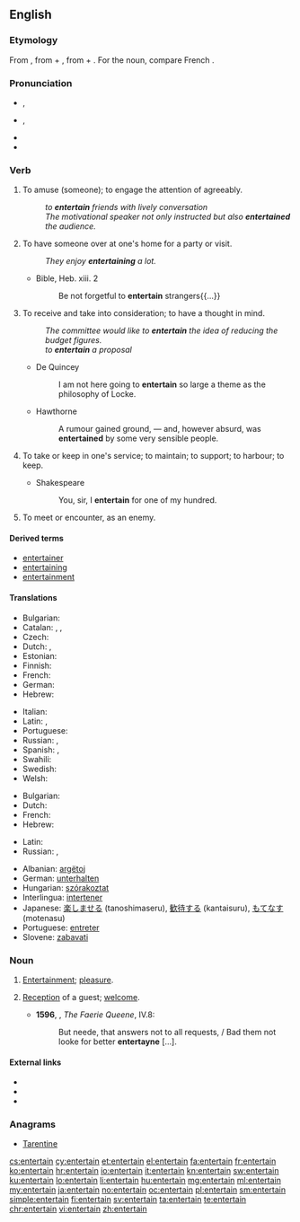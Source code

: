 ==English==

===Etymology===
From {{etyl|fro|en}} {{term|entretenir|lang=fro}}, from {{term|entre||among|lang=fro}} + {{term|tenir||to hold|lang=fro}}, from {{etyl|la|en}} {{term|inter|lang=la}} + {{term/t|la|teneō||hold, keep}}. For the noun, compare French {{term|entretien|lang=fr}}.

===Pronunciation===
* {{a|RP}} {{IPA|/ˌɛntəˈteɪn/}}, {{X-SAMPA|/%Ent@"teIn/}}
* {{a|GenAm}} {{IPA|/ˌɛntɚˈteɪn/}}, {{X-SAMPA|/%Ent@`"teIn/}}
* {{audio|En-us-entertain.ogg|Audio (US)}}
* {{rhymes|eɪn}}

===Verb===
{{en-verb}}

# {{context|transitive|lang=en}} To amuse (someone); to engage the attention of agreeably.
#: ''to '''entertain''' friends with lively conversation''
#: ''The motivational speaker not only instructed but also '''entertained''' the audience.''
# {{context|transitive|and|intransitive|lang=en}} To have someone over at one's home for a party or visit.
#: ''They enjoy '''entertaining''' a lot.''
#* Bible, Heb. xiii. 2
#*: Be not forgetful to '''entertain''' strangers{{...}}
# {{context|transitive|lang=en}} To receive and take into consideration; to have a thought in mind.
#: ''The committee would like to '''entertain''' the idea of reducing the budget figures.''
#: ''to '''entertain''' a proposal''
#* De Quincey
#*: I am not here going to '''entertain''' so large a theme as the philosophy of Locke.
#* Hawthorne
#*: A rumour gained ground, &mdash; and, however absurd, was '''entertained''' by some very sensible people.
# {{cx|obsolete|lang=en}} To take or keep in one's service; to maintain; to support; to harbour; to keep.
#* Shakespeare
#*: You, sir, I '''entertain''' for one of my hundred.
# {{cx|obsolete|lang=en}} To meet or encounter, as an enemy.
#: {{rfquotek|Shakespeare}}

====Derived terms====
* [[entertainer]]
* [[entertaining]]
* [[entertainment]]

====Translations====
{{trans-top|to amuse}}
* Bulgarian: {{t+|bg|забавлявам|sc=Cyrl}}
* Catalan: {{t+|ca|entretenir}}, {{t+|ca|divertir}}, {{t+|ca|distreure}}
* Czech: {{t|cs|bavit}}
* Dutch: {{t+|nl|vermaken}}, {{t+|nl|amuseren}}
* Estonian: {{t|et|lõbustama}}
* Finnish: {{t|fi|viihdyttää}}
* French: {{t+|fr|divertir}}
* German: {{t+|de|unterhalten}}
* Hebrew: {{t|he|בידר|tr=bidér}}
{{trans-mid}}
* Italian: {{t+|it|divertire}}
* Latin: {{t|la|remittor}}, {{t|la|remitto me}}
* Portuguese: {{t+|pt|divertir}}
* Russian: {{t+|ru|развлекать|sc=Cyrl|tr=razvlekát'}} {{impf}}, {{t+|ru|развлечь|sc=Cyrl|tr=razvléč}} {{pf.}}
* Spanish: {{t+|es|divertir}}, {{t+|es|entretener}}
* Swahili: {{t+|sw|tumbuiza}}
* Swedish: {{t|sv|underhålla}}
* Welsh: {{t|cy|diddori}}
{{trans-bottom}}

{{trans-top|to have over at one's home}}
* Bulgarian: {{t|bg|приемам гости|sc=Cyrl}}
* Dutch: {{t+|nl|ontvangen}}
* French: {{t+|fr|recevoir}}
* Hebrew: {{t+|he|ארח|tr=eréakh}}
{{trans-mid}}
* Latin: {{t|la|oblecto}}
* Russian: {{t+|ru|развлекаться|sc=Cyrl|tr=razvlekát'sjz}} {{impf}}, {{t|ru|развлечься|sc=Cyrl|tr=razvléčsjz}} {{pf.}}
{{trans-bottom}}

{{checktrans-top}}
* Albanian: [[argëtoj]]
* German: [[unterhalten]]
* Hungarian: [[szórakoztat]]
* Interlingua: [[intertener]]
* Japanese: [[楽しませる]] (tanoshimaseru), [[歓待する]] (kantaisuru), [[もてなす]] (motenasu)
* Portuguese: [[entreter]]
* Slovene: [[zabavati]]
{{trans-bottom}}

===Noun===
{{en-noun|-}}

# {{context|obsolete|lang=en}} [[entertainment#English|Entertainment]]; [[pleasure]].
# {{context|obsolete|lang=en}} [[reception|Reception]] of a guest; [[welcome]].
#*'''1596''', {{w|Edmund Spenser}}, ''The Faerie Queene'', IV.8:
#*:But neede, that answers not to all requests, / Bad them not looke for better '''entertayne''' […].

====External links====
* {{R:Webster 1913}}
* {{R:Century 1911}}
* {{R:OneLook}}

===Anagrams===
* [[Tarentine#English|Tarentine]]

[[cs:entertain]]
[[cy:entertain]]
[[et:entertain]]
[[el:entertain]]
[[fa:entertain]]
[[fr:entertain]]
[[ko:entertain]]
[[hr:entertain]]
[[io:entertain]]
[[it:entertain]]
[[kn:entertain]]
[[sw:entertain]]
[[ku:entertain]]
[[lo:entertain]]
[[li:entertain]]
[[hu:entertain]]
[[mg:entertain]]
[[ml:entertain]]
[[my:entertain]]
[[ja:entertain]]
[[no:entertain]]
[[oc:entertain]]
[[pl:entertain]]
[[sm:entertain]]
[[simple:entertain]]
[[fi:entertain]]
[[sv:entertain]]
[[ta:entertain]]
[[te:entertain]]
[[chr:entertain]]
[[vi:entertain]]
[[zh:entertain]]